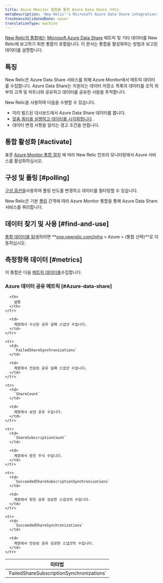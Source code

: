 ```yaml
---
title: Azure Monitor 통합을 통한 Azure Data Share 서비스
metaDescription: 'New Relic''s Microsoft Azure Data Share integration: what data it reports and how to enable it.'
freshnessValidatedDate: never
translationType: machine
---
```


[New Relic의 통합에는](/docs/infrastructure/integrations-getting-started/getting-started/introduction-infrastructure-integrations) [Microsoft Azure Data Share](https://azure.microsoft.com/en-us/products/data-share/) 메트릭 및 기타 데이터를 New Relic에 보고하기 위한 통합이 포함됩니다. 이 문서는 통합을 활성화하는 방법과 보고된 데이터를 설명합니다.

## 특징

New Relic은 Azure Data Share 서비스를 위해 Azure Monitor에서 메트릭 데이터를 수집합니다. Azure Data Share는 지원되는 데이터 저장소 목록의 데이터를 조직 외부의 고객 및 파트너와 공유하고 데이터를 공유한 사람을 추적합니다.

New Relic을 사용하여 다음을 수행할 수 있습니다.

* 미리 빌드된 대시보드에서 Azure Data Share 데이터를 봅니다.
* [맞춤 쿼리를 실행하고 데이터를 시각화합니다](/docs/infrastructure/integrations-getting-started/getting-started/use-integration-data-new-relic-insights) .
* 데이터 변경 사항을 알리는 경고 조건을 만듭니다.

## 통합 활성화 [#activate]

표준 [Azure Monitor 통합 절차](/docs/infrastructure/microsoft-azure-integrations/azure-integrations-list/azure-monitor) 에 따라 New Relic 인프라 모니터링에서 Azure 서비스를 활성화하십시오.

## 구성 및 폴링 [#polling]

[구성 옵션을](/docs/infrastructure/microsoft-azure-integrations/azure-integrations-list/azure-monitor/#settings)사용하여 폴링 빈도를 변경하고 데이터를 필터링할 수 있습니다.

New Relic은 기본 [폴링](/docs/infrastructure/microsoft-azure-integrations/azure-integrations-list/azure-monitor/#settings) 간격에 따라 Azure Monitor 통합을 통해 Azure Data Share 서비스를 쿼리합니다.

## 데이터 찾기 및 사용 [#find-and-use]

[통합 데이터를 탐색](/docs/infrastructure/integrations/find-use-infrastructure-integration-data)하려면 **[one.newrelic.com/infra](https://one.newrelic.com/infra) > Azure > (통합 선택)**로 이동하십시오.

## 측정항목 데이터 [#metrics]

이 통합은 다음 [메트릭 데이터를](/docs/infrastructure/integrations-getting-started/getting-started/understand-integration-data-data-types#metric)수집합니다.

### Azure 데이터 공유 메트릭 [#Azure-data-share]

<table>
  <thead>
    <tr>
      <th style={{ width: "300px" }}>
        미터법
      </th>

      <th>
        설명
      </th>
    </tr>
  </thead>

  <tbody>
    <tr>
      <td>
        `FailedShareSubscriptionSynchronizations`
      </td>

      <td>
        계정에서 수신된 공유 실패 스냅샷 수입니다.
      </td>
    </tr>

    <tr>
      <td>
        `FailedShareSynchronizations`
      </td>

      <td>
        계정에서 전송된 공유 실패 스냅샷 수입니다.
      </td>
    </tr>

    <tr>
      <td>
        `ShareCount`
      </td>

      <td>
        계정에서 보낸 공유 수입니다.
      </td>
    </tr>

    <tr>
      <td>
        `ShareSubscriptionCount`
      </td>

      <td>
        계정에서 받은 주식 수입니다.
      </td>
    </tr>

    <tr>
      <td>
        `SucceededShareSubscriptionSynchronizations`
      </td>

      <td>
        계정에서 받은 공유 성공한 스냅샷의 수입니다.
      </td>
    </tr>

    <tr>
      <td>
        `SucceededShareSynchronizations`
      </td>

      <td>
        계정에서 전송된 공유 성공한 스냅샷의 수입니다.
      </td>
    </tr>
  </tbody>
</table>
